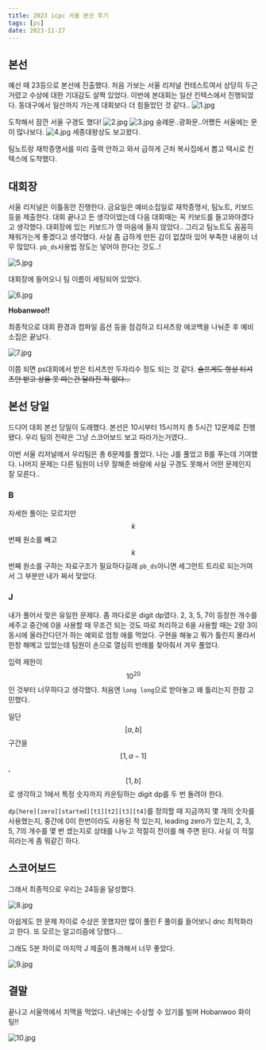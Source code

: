 ```yaml
---
title: 2023 icpc 서울 본선 후기
tags: [ps]
date: 2023-11-27
---
```

## 본선
예선 때 23등으로 본선에 진출했다. 처음 가보는 서울 리저널 컨테스트여서 상당히 두근거렸고 수상에 대한 기대감도 살짝 있었다.
이번에 본대회는 일산 킨텍스에서 진행되었다. 동대구에서 일산까지 가는게 대회보다 더 힘들었던 것 같다..
![1.jpg](../images/21/1.jpg)

도착해서 잠깐 서울 구경도 했다!
![2.jpg](../images/21/2.jpg)
![3.jpg](../images/21/3.jpg)
숭례문..광화문..어쨌든 서울에는 문이 많나보다.
![4.jpg](../images/21/4.jpg)
세종대왕상도 보고왔다.

팀노트랑 재학증명서를 미리 출력 안하고 와서 급하게 근처 복사집에서 뽑고 택시로 킨텍스에 도착했다.

## 대회장
서울 리저널은 이틀동안 진행한다. 금요일은 예비소집일로 재학증명서, 팀노트, 키보드 등을 제출한다.
대회 끝나고 든 생각이었는데 다음 대회때는 꼭 키보드를 들고와야겠다고 생각했다.
대회장에 있는 키보드가 영 마음에 들지 않았다..
그리고 팀노트도 꼼꼼히 채워가는게 좋겠다고 생각했다. 사실 좀 급하게 만든 감이 없잖아 있어 부족한 내용이 너무 많았다.
`pb_ds`사용법 정도는 넣어야 한다는 것도..!

![5.jpg](../images/21/5.jpg)

대회장에 들어오니 팀 이름이 세팅되어 있었다.

![6.jpg](../images/21/6.jpg)

**Hobanwoo!!**

최종적으로 대회 환경과 컴파일 옵션 등을 점검하고 티셔츠랑 에코백을 나눠준 후 예비소집은 끝났다.

![7.jpg](../images/21/7.jpg)

이쯤 되면 ps대회에서 받은 티셔츠만 두자리수 정도 되는 것 같다.
~~슬프게도 항상 티셔츠만 받고 상을 못 따는건 달라진 적 없다...~~

## 본선 당일
드디어 대회 본선 당일이 도래했다. 본선은 10시부터 15시까지 총 5시간 12문제로 진행됐다.
우리 팀의 전략은 그냥 스코어보드 보고 따라가는거였다..

이번 서울 리저널에서 우리팀은 총 6문제를 풀었다. 나는 J를 풀었고 B를 푸는데 기여했다.
나머지 문제는 다른 팀원이 너무 잘해준 바람에 사실 구경도 못해서 어떤 문제인지 잘 모른다..

### B
자세한 풀이는 모르지만 $$k$$번째 원소를 빼고 $$k$$번째 원소를 구하는 자료구조가 필요하다길래 `pb_ds`아니면 세그먼트 트리로 되는거여서 그 부분만 내가 짜서 맞았다.

### J
내가 풀어서 맞은 유일한 문제다. 좀 까다로운 digit dp였다. 2, 3, 5, 7이 등장한 개수를 세주고 중간에 0을 사용할 때 무조건 되는 것도 따로 처리하고 6을 사용할 때는 2랑 3이 동시에 올라간다던가 하는 예외로 엄청 애를 먹었다.
구현을 해놓고 뭐가 틀린지 몰라서 한창 해메고 있었는데 팀원이 손으로 열심히 반례를 찾아줘서 겨우 풀었다.

입력 제한이 $$10^{20}$$인 것부터 너무하다고 생각했다. 처음엔 `long long`으로 받아놓고 왜 틀리는지 한참 고민했다.

일단 $$[a, b]$$구간을 $$[1, a-1]$$, $$[1, b]$$로 생각하고 1에서 특정 숫자까지 카운팅하는 digit dp를 두 번 돌려야 한다.

`dp[here][zero][started][t1][t2][t3][t4]`를 정의할 때 지금까지 몇 개의 숫자를 사용했는지, 중간에 0이 한번이라도 사용된 적 있는지, leading zero가 있는지,
2, 3, 5, 7의 개수를 몇 번 셌는지로 상태를 나누고 적절히 전이를 해 주면 된다. 사실 이 적절히라는게 좀 뭐같긴 하다.

## 스코어보드
그래서 최종적으로 우리는 24등을 달성했다.

![8.jpg](../images/21/8.jpg)

아쉽게도 한 문제 차이로 수상은 못했지만 많이 풀린 F 풀이를 들어보니 dnc 최적화라고 한다. 또 모르는 알고리즘에 당했다...

그래도 5분 차이로 마지막 J 제출이 통과해서 너무 좋았다.

![9.jpg](../images/21/9.jpg)

## 결말
끝나고 서울역에서 치맥을 먹었다. 내년에는 수상할 수 있기를 빌며 Hobanwoo 화이팅!!

![10.jpg](../images/21/10.jpg)